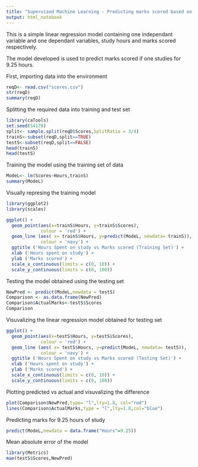 ```yaml
---
title: "Supervised Machine Learning - Predicting marks scored based on hours of study"
output: html_notebook
---
```


This is a simple linear regression model containing one independant variable and one dependant variables, study hours and marks scored respectively.

The model developed is used to predict marks scored if one studies for 9.25 hours.

First, importing data into the environment

```r
reqD<- read.csv("scores.csv")
str(reqD)
summary(reqD)
```

Splitting the required data into training and test set

```r
library(caTools)
set.seed(54178)
split<- sample.split(reqD$Scores,SplitRatio = 3/4)
trainS<-subset(reqD,split==TRUE)
testS<-subset(reqD,split==FALSE)
head(trainS)
head(testS)
```

Training the model using the training set of data

```r
ModeL<- lm(Scores~Hours,trainS)
summary(ModeL)
```

Visually represing the training model

```r
library(ggplot2)
library(scales)

ggplot() +
  geom_point(aes(x=trainS$Hours, y=trainS$Scores),
             colour = 'red') +
  geom_line (aes( x= trainS$Hours, y=predict(ModeL, newdata= trainS)),
             colour = 'navy') +
  ggtitle ('Hours Spent on study vs Marks scored (Training Set)') +
  xlab ('Hours spent on study') +
  ylab ('Marks scored') +
  scale_x_continuous(limits = c(0, 10)) + 
  scale_y_continuous(limits = c(0, 100)) 
```

Testing the model obtained using the testing set

```r
NewPred <- predict(ModeL,newdata = testS)
Comparison <- as.data.frame(NewPred)
Comparison$ActualMarks<-testS$Scores
Comparison
```

Visuvalizing the linear regression model obtained for testing set

```r
ggplot() +
  geom_point(aes(x=testS$Hours, y=testS$Scores),
             colour = 'red') +
  geom_line (aes( x= testS$Hours, y=predict(ModeL, newdata= testS)),
             colour = 'navy') +
  ggtitle ('Hours Spent on study vs Marks scored (Testing Set)') +
  xlab ('Hours spent on study') +
  ylab ('Marks scored') +
  scale_x_continuous(limits = c(0, 10)) + 
  scale_y_continuous(limits = c(0, 100)) 
```

Plotting predicted vs actual and visuvalizing the difference

```r
plot(Comparison$NewPred,type= "l",lty=1.8, col="red")
lines(Comparison$ActualMarks,type = "l",lty=1.8,col="blue")
```

Predicting marks for 9.25 hours of study

```r
predict(ModeL,newdata = data.frame("Hours"=9.25))
```

Mean absolute error of the model

```r
library(Metrics)
mae(testS$Scores,NewPred)
```


